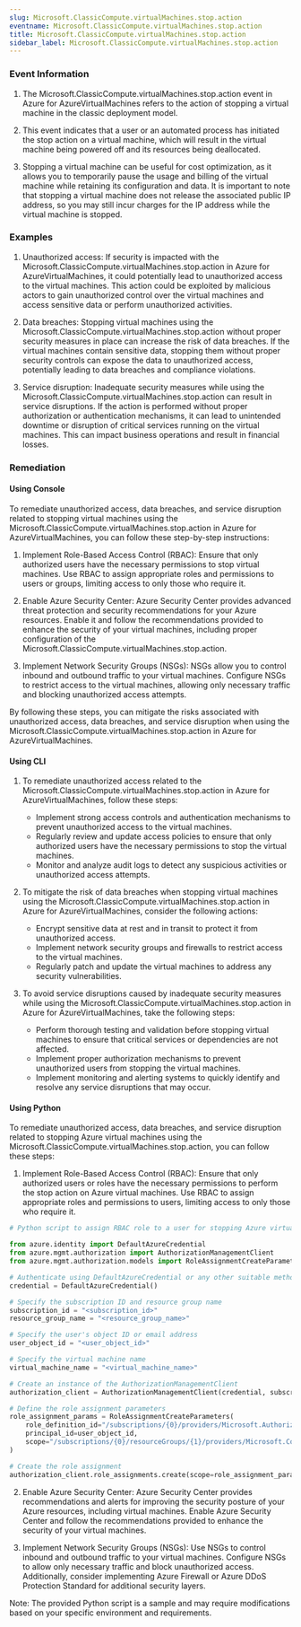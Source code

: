 ```yaml
--- 
slug: Microsoft.ClassicCompute.virtualMachines.stop.action
eventname: Microsoft.ClassicCompute.virtualMachines.stop.action
title: Microsoft.ClassicCompute.virtualMachines.stop.action
sidebar_label: Microsoft.ClassicCompute.virtualMachines.stop.action
---
```

                       
### Event Information

1. The Microsoft.ClassicCompute.virtualMachines.stop.action event in Azure for AzureVirtualMachines refers to the action of stopping a virtual machine in the classic deployment model.

2. This event indicates that a user or an automated process has initiated the stop action on a virtual machine, which will result in the virtual machine being powered off and its resources being deallocated.

3. Stopping a virtual machine can be useful for cost optimization, as it allows you to temporarily pause the usage and billing of the virtual machine while retaining its configuration and data. It is important to note that stopping a virtual machine does not release the associated public IP address, so you may still incur charges for the IP address while the virtual machine is stopped.


### Examples

1. Unauthorized access: If security is impacted with the Microsoft.ClassicCompute.virtualMachines.stop.action in Azure for AzureVirtualMachines, it could potentially lead to unauthorized access to the virtual machines. This action could be exploited by malicious actors to gain unauthorized control over the virtual machines and access sensitive data or perform unauthorized activities.

2. Data breaches: Stopping virtual machines using the Microsoft.ClassicCompute.virtualMachines.stop.action without proper security measures in place can increase the risk of data breaches. If the virtual machines contain sensitive data, stopping them without proper security controls can expose the data to unauthorized access, potentially leading to data breaches and compliance violations.

3. Service disruption: Inadequate security measures while using the Microsoft.ClassicCompute.virtualMachines.stop.action can result in service disruptions. If the action is performed without proper authorization or authentication mechanisms, it can lead to unintended downtime or disruption of critical services running on the virtual machines. This can impact business operations and result in financial losses.

### Remediation

#### Using Console

To remediate unauthorized access, data breaches, and service disruption related to stopping virtual machines using the Microsoft.ClassicCompute.virtualMachines.stop.action in Azure for AzureVirtualMachines, you can follow these step-by-step instructions:

1. Implement Role-Based Access Control (RBAC): Ensure that only authorized users have the necessary permissions to stop virtual machines. Use RBAC to assign appropriate roles and permissions to users or groups, limiting access to only those who require it.

2. Enable Azure Security Center: Azure Security Center provides advanced threat protection and security recommendations for your Azure resources. Enable it and follow the recommendations provided to enhance the security of your virtual machines, including proper configuration of the Microsoft.ClassicCompute.virtualMachines.stop.action.

3. Implement Network Security Groups (NSGs): NSGs allow you to control inbound and outbound traffic to your virtual machines. Configure NSGs to restrict access to the virtual machines, allowing only necessary traffic and blocking unauthorized access attempts.

By following these steps, you can mitigate the risks associated with unauthorized access, data breaches, and service disruption when using the Microsoft.ClassicCompute.virtualMachines.stop.action in Azure for AzureVirtualMachines.

#### Using CLI

1. To remediate unauthorized access related to the Microsoft.ClassicCompute.virtualMachines.stop.action in Azure for AzureVirtualMachines, follow these steps:
   - Implement strong access controls and authentication mechanisms to prevent unauthorized access to the virtual machines.
   - Regularly review and update access policies to ensure that only authorized users have the necessary permissions to stop the virtual machines.
   - Monitor and analyze audit logs to detect any suspicious activities or unauthorized access attempts.

2. To mitigate the risk of data breaches when stopping virtual machines using the Microsoft.ClassicCompute.virtualMachines.stop.action in Azure for AzureVirtualMachines, consider the following actions:
   - Encrypt sensitive data at rest and in transit to protect it from unauthorized access.
   - Implement network security groups and firewalls to restrict access to the virtual machines.
   - Regularly patch and update the virtual machines to address any security vulnerabilities.

3. To avoid service disruptions caused by inadequate security measures while using the Microsoft.ClassicCompute.virtualMachines.stop.action in Azure for AzureVirtualMachines, take the following steps:
   - Perform thorough testing and validation before stopping virtual machines to ensure that critical services or dependencies are not affected.
   - Implement proper authorization mechanisms to prevent unauthorized users from stopping the virtual machines.
   - Implement monitoring and alerting systems to quickly identify and resolve any service disruptions that may occur.

#### Using Python

To remediate unauthorized access, data breaches, and service disruption related to stopping Azure virtual machines using the Microsoft.ClassicCompute.virtualMachines.stop.action, you can follow these steps:

1. Implement Role-Based Access Control (RBAC): Ensure that only authorized users or roles have the necessary permissions to perform the stop action on Azure virtual machines. Use RBAC to assign appropriate roles and permissions to users, limiting access to only those who require it.

```python
# Python script to assign RBAC role to a user for stopping Azure virtual machines

from azure.identity import DefaultAzureCredential
from azure.mgmt.authorization import AuthorizationManagementClient
from azure.mgmt.authorization.models import RoleAssignmentCreateParameters

# Authenticate using DefaultAzureCredential or any other suitable method
credential = DefaultAzureCredential()

# Specify the subscription ID and resource group name
subscription_id = "<subscription_id>"
resource_group_name = "<resource_group_name>"

# Specify the user's object ID or email address
user_object_id = "<user_object_id>"

# Specify the virtual machine name
virtual_machine_name = "<virtual_machine_name>"

# Create an instance of the AuthorizationManagementClient
authorization_client = AuthorizationManagementClient(credential, subscription_id)

# Define the role assignment parameters
role_assignment_params = RoleAssignmentCreateParameters(
    role_definition_id="/subscriptions/{0}/providers/Microsoft.Authorization/roleDefinitions/{1}".format(subscription_id, "role_definition_id"),
    principal_id=user_object_id,
    scope="/subscriptions/{0}/resourceGroups/{1}/providers/Microsoft.Compute/virtualMachines/{2}".format(subscription_id, resource_group_name, virtual_machine_name)
)

# Create the role assignment
authorization_client.role_assignments.create(scope=role_assignment_params.scope, role_assignment_name="stop_vm_role_assignment", parameters=role_assignment_params)
```

2. Enable Azure Security Center: Azure Security Center provides recommendations and alerts for improving the security posture of your Azure resources, including virtual machines. Enable Azure Security Center and follow the recommendations provided to enhance the security of your virtual machines.

3. Implement Network Security Groups (NSGs): Use NSGs to control inbound and outbound traffic to your virtual machines. Configure NSGs to allow only necessary traffic and block unauthorized access. Additionally, consider implementing Azure Firewall or Azure DDoS Protection Standard for additional security layers.

Note: The provided Python script is a sample and may require modifications based on your specific environment and requirements.


 